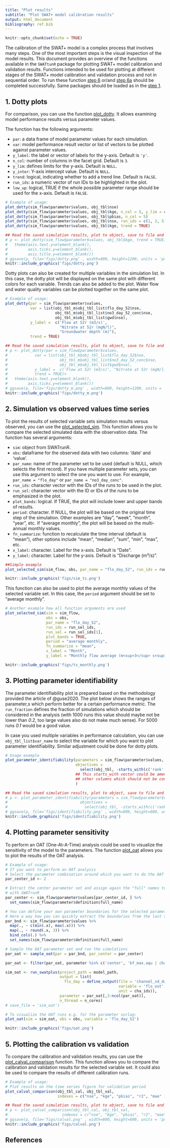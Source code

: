 ```yaml
---
title: "Plot results"
subtitle: "Plot SWAT+ model calibration results"
output: html_document
bibliography: ref.bib
---
```


```r
knitr::opts_chunk$set(echo = TRUE)
```

The calibration of the SWAT+ model is a complex process that involves many steps. One of the most important steps is the visual inspection of the model results. This document provides an overview of the functions available in the `SWATtunR` package for plotting SWAT+ model calibration and validation results. Functions intended to be used for plotting at different stages of the SWAT+ model calibration and validation process and not in sequential order. To run these function [step 6](#hc_step7) or/and [step 6a](#hc_step6a) should be completed successfully. Same packages should be loaded as in the [step 1](#hc_step1).

## 1. Dotty plots {#hcp_step1}

For comparison, you can use the function [plot_dotty](../reference/plot_dotty.html). It allows examining model performance results versus parameter values.

The function has the following arguments:

- `par`: a data frame of model parameter values for each simulation.
- `var`: model performance result vector or list of vectors to be plotted against parameter values.
- `y_label`: the label or vector of labels for the y-axis. Default is `'y'`.
- `n_col`: number of columns in the facet grid. Default is `3`.
- `y_lim`: defines limits for the y-axis. Default is `NULL`.
- `y_inter`: Y-axis intercept value. Default is `NULL`.
- `trend`: logical, indicating whether to add a trend line. Default is `FALSE`.
- `run_ids`: a numeric vector of run IDs to be highlighted in the plot.
- `low_up`: logical, TRUE if the whole possible parameter range should be used for the x-axis. Default is `FALSE`.

```r
# Example of usage:
plot_dotty(sim_flow$parameter$values, obj_tbl$nse)
plot_dotty(sim_flow$parameter$values, obj_tbl$kge, n_col = 5, y_lim = c(0.5, 0.9))
plot_dotty(sim_flow$parameter$values, obj_tbl$pbias, n_col = 5)
plot_dotty(sim_flow$parameter$values, obj_tbl$nse, run_ids = c(1, 2, 5), low_up = TRUE)
plot_dotty(sim_flow$parameter$values, obj_tbl$kge, trend = TRUE)
```

```r
## Read the saved simulation results, plot to object, save to file and display
# p <- plot_dotty(sim_flow$parameter$values, obj_tbl$kge, trend = TRUE)+
#   theme(axis.text.y=element_blank(), 
#         axis.ticks.y=element_blank(), 
#         axis.title.y=element_blank())
# ggsave(p, file='figs/dotty.png' , width=800, height=1200, units = 'px', dpi = 100)
knitr::include_graphics('figs/dotty.png')
```

Dotty plots can also be created for multiple variables in the simulation list. In this case, the dotty plot will be displayed on the same plot with different colors for each variable. Trends can also be added to the plot. Water flow and water quality variables can be plotted together on the same plot.

```r
# Example of usage:
plot_dotty(par = sim_flow$parameter$values, 
           var = list(obj_tbl_m$obj_tbl_list$flo_day_52$nse, 
                      obj_tbl_m$obj_tbl_list$no3_day_52_conc$nse,
                      obj_tbl_m$obj_tbl_list$gwd$nse), 
           y_label =  c('Flow at 52r (m3/s)', 
                        "Nitrate at 52r (mgN/l)", 
                        "Groundwater depth (m)"),
           trend = TRUE)
```

```r
## Read the saved simulation results, plot to object, save to file and display
# p <- plot_dotty(par = sim_flow$parameter$values, 
#            var = list(obj_tbl_m$obj_tbl_list$flo_day_52$nse, 
#                       obj_tbl_m$obj_tbl_list$no3_day_52_conc$nse,
#                       obj_tbl_m$obj_tbl_list$gwd$nse), 
#            y_label =  c('Flow at 52r (m3/s)', "Nitrate at 52r (mgN/l)", "Groundwater depth (m)"),
#            trend = TRUE)+
#   theme(axis.text.y=element_blank(),
#         axis.ticks.y=element_blank())
# ggsave(p, file='figs/dotty_m.png' , width=800, height=1200, units = 'px', dpi = 100)
knitr::include_graphics('figs/dotty_m.png')
```

## 2. Simulation vs observed values time series {#hcp_step2}

To plot the results of selected variable sets simulation results versus observed, you can use the [plot_selected_sim](../reference/plot_selected_sim.html). This function allows you to compare the selected simulated data with the observation data. The function has several arguments:

- `sim`: object from SWATrunR.
- `obs`: dataframe for the observed data with two columns: 'date' and 'value'.
- `par_name`: name of the parameter set to be used (default is NULL, which selects the first record). If you have multiple parameter sets, you can use this argument to select the one you want to use. For example, `par_name = "flo_day"` or `par_name = "no3_day_conc"`.
- `run_ids`: character vector with the IDs of the runs to be used in the plot.
- `run_sel`: character vector with the ID or IDs of the runs to be emphasized in the plot.
- `plot_bands`: logical. If TRUE, the plot will include lower and upper bands of results.
- `period`: character. If NULL, the plot will be based on the original time step of the simulation. Other examples are "day", "week", "month", "year", etc. If "average monthly", the plot will be based on the multi-annual monthly values.
- `fn_summarize`: function to recalculate the time interval (default is "mean"), other options include "mean", "median", "sum", "min", "max", etc.
- `x_label`: character. Label for the x-axis. Default is "Date".
- `y_label`: character. Label for the y-axis. Default is "Discharge (m³/s)".

```r
##Simple example
plot_selected_sim(sim_flow, obs, par_name = "flo_day_52", run_ids = run_sel_ids)
```

```r
knitr::include_graphics('figs/sim_ts.png')
```

This function can also be used to plot the average monthly values of the selected variable set. In this case, the `period` argument should be set to "average monthly".

```r
# Another example how all function arguments are used
plot_selected_sim(sim = sim_flow,
                  obs = obs,
                  par_name = "flo_day_52",
                  run_ids = run_sel_ids,
                  run_sel = run_sel_ids[1],
                  plot_bands = TRUE,
                  period = "average monthly",
                  fn_summarize = "mean",
                  x_label = "Month",
                  y_label = "Monthly flow average (m<sup>3</sup> s<sup>-1</sup>)")
```
 
```r
knitr::include_graphics('figs/ts_monthly.png')
```

## 3. Plotting parameter identifiability {#hcp_step3}

The parameter identifiability plot is prepared based on the methodology provided the article of @guse2020. The plot below shows the ranges of parameter,s which perform better for a certain performance metric. The `run_fraction` defines the fraction of simulations which should be considered in the analysis (with 1000 runs this value should maybe not be lower than *0.2*, too large values also do not make much sense). For 5000 runs *0.1* would be a good value.

In case you used multiple variables in performance calculation, you can use `obj_tbl_list$var_name` to select the variable for which you want to plot parameter identifiability. Similar adjustment could be done for dotty plots.

```r
# Usage example
plot_parameter_identifiability(parameters = sim_flow$parameter$values,
                               objectives = 
                                 select(obj_tbl, -starts_with(c('rank', 'run', 'rsr'))) 
                               ## This starts_with vector could be amended with
                               ## other columns which should not be considered"
                               )
```

```r
## Read the saved simulation results, plot to object, save to file and display
# p <- plot_parameter_identifiability(parameters = sim_flow$parameter$values,
#                                objectives = 
#                                  select(obj_tbl, -starts_with(c('rank', 'run', 'rsr'))))
# ggsave(p, file='figs/identifiability.png' , width=800, height=600, units = 'px', dpi = 100)
knitr::include_graphics('figs/identifiability.png')
```

## 4. Plotting parameter sensitivity {#hcp_step4}

To perform an OAT (One-At-A-Time) analysis could be used to visualize the sensitivity of the model to the parameters. The function [plot_oat](../reference/plot_oat.html) allows you to plot the results of the OAT analysis.

```r
# Example of usage:
# If you want to perform an OAT analysis
# Select the parameter combination around which you want to do the OAT analysis
par_center_id <- 2

# Extract the center parameter set and assign again the "full" names to be used
# with SWATrunR
par_center <- sim_flow$parameter$values[par_center_id, ] %>% 
  set_names(sim_flow$parameter$definition$full_name)

# You can define your own parameter boundaries for the selected parameters
# Here a way how you can quickly extract the boundaries from the last simulation
par_bnd <- sim_flow$parameter$values %>% 
  map(., ~ c(min(.x), max(.x))) %>% 
  map(., ~ round(.x, 3)) %>% 
  bind_cols(.) %>% 
  set_names(sim_flow$parameter$definition$full_name)

# Sample the OAT parameter set and run the simulations
par_oat <- sample_oat(par = par_bnd, par_center = par_center)

par_oat <- filter(par_oat, parameter %in% c('center', 'bf_max.aqu | change = absval'))

sim_oat <- run_swatplus(project_path = model_path,
                        output = list(
                          flo_day = define_output(file = 'channel_sd_day',
                                                  variable = 'flo_out',
                                                  unit = cha_ids)),
                        parameter = par_oat[,3:ncol(par_oat)],
                        n_thread = n_cores)
# save_file = 'sim_oat')

# To visualize the OAT runs e.g. for the parameter surlag:
plot_oat(sim = sim_oat, obs = obs, variable = 'flo_day_52')

```

```r
knitr::include_graphics('figs/oat.png')
```

## 5. Plotting the calibration vs validation {#hcp_step5}

To compare the calibration and validation results, you can use the [plot_calval_comparison](../reference/plot_calval_comparison.html) function. This function allows you to compare the calibration and validation results for the selected variable set. It could also be used to compare the results of different calibration runs.

```r
# Example of usage:
# Plot results on the time series figure for validation period
plot_calval_comparison(obj_tbl_cal, obj_tbl_val, 
                       indexes = c("nse", "kge", "pbias", "r2", "mae" ))
```

```r
## Read the saved simulation results, plot to object, save to file and display
# p <- plot_calval_comparison(obj_tbl_cal, obj_tbl_val, 
#                        indexes = c("nse", "kge", "pbias", "r2", "mae" ))
# ggsave(p, file='figs/calval.png' , width=800, height=600, units = 'px', dpi = 100)
knitr::include_graphics('figs/calval.png')
```

## References
